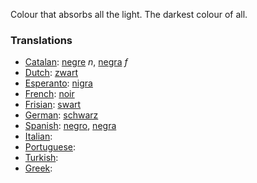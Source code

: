 Colour that absorbs all the light. The darkest colour of all.

===Translations===

* [[Catalan]]: [[negre]] ''n'', [[negra]] ''f''
* [[Dutch]]: [[zwart]]
* [[Esperanto]]: [[nigra]]
* [[French]]: [[noir]]
* [[Frisian]]: [[swart]]
* [[German]]: [[schwarz]]
* [[Spanish]]: [[negro]], [[negra]]
* [[Italian]]: [[]]
* [[Portuguese]]: [[]]
* [[Turkish]]: [[]]
* [[Greek]]: [[]]